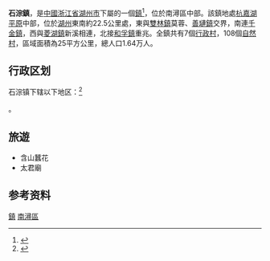 {{中国乡级行政区|33/05/03/108/000}}

'''石淙鎮'''，是[[中國|中國]][[浙江省|浙江省]][[湖州市|湖州市]]{{PRC admin/fullname|33/05/03/108/000|3}}下屬的一個[[鎮|鎮]]<ref>{{PRC admin/ref sgc|{{PRC admin/parent|33/05/03/108/000}}}}</ref>，位於南潯區中部。該鎮地處[[杭嘉湖平原|杭嘉湖平原]]中部，位於[[湖州|湖州]]東南約22.5公里處，東與[[雙林鎮|雙林鎮]]莫蓉、[[善璉鎮|善璉鎮]]交界，南連[[千金鎮|千金鎮]]，西與[[菱湖鎮|菱湖鎮]]新溪相連，北接[[和孚鎮|和孚鎮]]重兆。全鎮共有7個[[行政村|行政村]]，108個[[自然村|自然村]]，區域面積為25平方公里，總人口1.64万人。

== 行政区划 ==

石淙镇下辖以下地区：<ref>{{PRC admin/ref sgc|33/05/03/108/000}}</ref>

{{PRC admin/children|33/05/03/108/000}}。

== 旅遊 ==
*含山蠶花
*太君廟

== 参考资料 ==
{{reflist}}

{{行政区划小作品}}
{{PRC admin/navcat|33/05/03/108/000}}

[[Category:南潯區行政區劃|鎮]]
[[Category:湖州市鄉鎮|南潯區]]